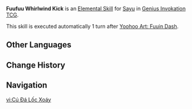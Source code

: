 {{Genius Invokation TCG Skill Infobox
|image      = Fuufuu Whirlwind Kick Character Card Skill.png
|type       = Elemental Skill
|character  = Sayu
|element    = Anemo
|matching   = 0
|effect     = Deals 2 {{Color|Anemo DMG}} (or the Swirled Element's DMG).
|order      = 3
}}
'''Fuufuu Whirlwind Kick''' is an [[Character Card Elemental Skill|Elemental Skill]] for [[Sayu (Character Card)|Sayu]] in [[Genius Invokation TCG]].

This skill is executed automatically 1 turn after [[Yoohoo Art: Fuuin Dash (Character Card Skill)|Yoohoo Art: Fuuin Dash]].

==Other Languages==
{{Other Languages
|en      = Fuufuu Whirlwind Kick
|zhs     = 风风轮舞踢
|zhs_rm  = 
|zht     = 風風輪舞踢
|zht_rm  = 
|zh_tl   = 
|ja      = 風々輪・旋舞蹴
|ja_rm   = Fuufuu-rin - Senbushuku{{Assumed}}
|ja_tl   = 
|ko      = 풍풍륜 발차기
|ko_rm   = 
|ko_tl   = 
|es      = Tornadopatada
|es_tl   = Tornadokick
|fr      = Coup de pied Fuufuu
|fr_tl   = Fuufuu Kick
|ru      = Удар вихря Фуфу
|ru_tl   = 
|th      = Fuufuu Whirlwind Kick
|vi      = Cú Đá Lốc Xoáy
|vi_tl   = 
|de      = Fuufuu-Windradtritt
|de_tl   = Fuufuu Windwheel Kick
|id      = Fuufuu Whirlwind Kick
|pt      = Chute da Roda Fuufuu
|pt_tl   = 
|tr      = Fuufuu Döner Tekme
|tr_tl   = 
|it      = Calcio turbine Fuufuu
|it_tl   = 
}}

==Change History==
{{Change History|4.4}}

==Navigation==
{{Genius Invokation TCG Skill Navbox|Sayu}}

[[vi:Cú Đá Lốc Xoáy]]